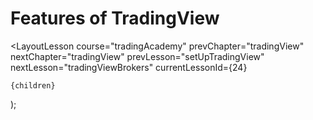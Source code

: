 
# Features of TradingView

  <LayoutLesson
    course="tradingAcademy"
    prevChapter="tradingView"
    nextChapter="tradingView"
    prevLesson="setUpTradingView"
    nextLesson="tradingViewBrokers"
    currentLessonId={24}
  >
    {children}
  </LayoutLesson>
);
